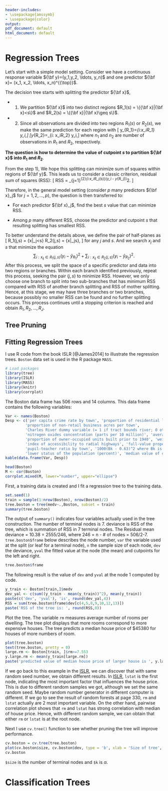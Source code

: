 ```yaml
---
header-includes:
- \usepackage{amssymb}
- \usepackage{color}
output:
pdf_document: default
html_document: default
---
```

\newcommand\uy{{\bf y}}
\newcommand\uX{{\bf X}}
\newcommand\ux{{\bf x}}
\newcommand\T{{\top}}
# Regression Trees {#basic}
Let's start with a simple model setting. Consider we have a continuous response variable $\uy=(y_1,y_2, \ldots, y_n)$ and one predictor $\ux = (x_1, x_2, \ldots, x_n)^{\T}$.

The decision tree starts with splitting the predictor $\ux$,

- 1) We partition $\ux$ into two distinct regions $R_1(s) = \{\ux|\ux<s\}$ and $R_2(s) = \{\ux|\ux\geq s\}$.

- 2) Since all observations are divided into two regions $R_1(s)$ or $R_2(s)$, we make the same prediction for each region with \[
\hat y_{R_1}=\frac{1}{n_1}\sum_{i:x_i\in R_1} y_i,\]
\[\hat y_{R_2}=\frac{1}{n_2}\sum_{i: x_i\in R_2} y_i,\]
where $n_1$ and $n_2$ are number of observations in $R_1$ and $R_2$, respectively.

**The question is how to determine the value of cutpoint $s$ to partition $\ux$ into $R_1$ and $R_2$**.

From the step 1), We hope this splitting can minimize sum of squares within regions of $\uy$. This leads us to consider a classic criterion, residual sum of squares (RSS):
\[
RSS = \sum_{j=1}^{2}\sum_{i:x_i\in R_j(s)}(y_i - \hat y_{R_j})^2.
\]

Therefore, in the general model setting (consider $p$ many predictors $\ux_j$ for $j=1,2,\ldots,p$), the question is then transferred to: 

- For each predictor $\ux_j$, find the best $s$ value that can minimize RSS. 

- Among $p$ many different RSS, choose the predictor and cutpoint $s$ that resulting splitting has smallest RSS. 

To better understand the details above, we define the pair of half-planes as
\[
R_1(j,s) = \{x|\ux_j<s\}\quad \text{and} \quad R_2(j,s) = \{x|\ux_j\geq s\}, 
\]
for any $j$ and $s$. And we search $x_j$ and $s$ that minimize the equation
$$
\sum_{i:x_{ij}\in R_1(j,s)}(y_i - \hat y_{R_1})^2 + \sum_{i:x_{ij}\in R_2(j,s)}(y_i - \hat y_{R_2})^2.
$$
After this process, we split the space of a specific predictor and data into two regions or branches. Within each branch identified previously, repeat this process, seeking the pair $(j,s)$ to minimize RSS. However, we only choose one branch to split into two sub-branches that has minimum RSS compared with RSS of another branch splitting and RSS of mother splitting. Hence, at this stage, we may have three branches or two branches, because possibly no smaller RSS can be found and no further splitting occurs. This process continues until a stopping criterion is reached and obtain $R_1, R_2, \ldots, R_J$.

## Tree Pruning

## Fitting Regression Trees
I use R code from the book ISLR [@James2014] to illustrate the regression trees. `Boston` data set is used in the R package `MASS`.
```r
# Load packages
library(tree)
library(ISLR)
library(MASS)
library(knitr)
library(corrplot)
```
The Boston data frame has 506 rows and 14 columns. This data frame contains the following variables:
```r
Var <- names(Boston)
Desp <- c('per capita crime rate by town', 'proportion of residential land zoned for lots over 25,000 sq.ft', 
         'proportion of non-retail business acres per town', 
         'Charles River dummy variable (= 1 if tract bounds river; 0 otherwise)',
         'nitrogen oxides concentration (parts per 10 million)', 'average number of rooms per dwelling',
         'proportion of owner-occupied units built prior to 1940', 'weighted mean of distances to five Boston employment centres',
         'index of accessibility to radial highways', 'full-value property-tax rate per $10,000',
         'pupil-teacher ratio by town', '1000(Bk - 0.63)^2 where Bk is the proportion of blacks by town',
         'lower status of the population (percent)', 'median value of owner-occupied homes in $1000s')
kable(data.frame(Var, Desp))
```
```r
head(Boston)
M <- cor(Boston)
corrplot.mixed(M, lower="number", upper="ellipse")
```

First, a training data is created and I fit a regression tree to the training data. 
```r
set.seed(1)
train = sample(1:nrow(Boston), nrow(Boston)/2)
tree.boston = tree(medv~.,Boston, subset = train)
summary(tree.boston)
```
The output of `summary()` indicates four variables actually used in the tree construction. The number of terminal nodes is 7. deviance is RSS of the tree, which is summation of RSS in 7 terminal nodes. The Residual mean deviance = 10.38 = 2555/246, where 246 = n - \# of nodes = 506/2-7. `tree.boston$frame` below describes the node number, `var` the variable used at the split (or leaf for a terminal node), `n` the sample size of each node, `dev` the deviance, `yval` the fitted value at the node (the mean) and cutpoints for the left and right. 
```r
tree.boston$frame
```
The following result is the value of `dev` and `yval` at the node 1 computed by code. 
```r
y_train <- Boston[train,]$medv
dev_yal <- c(sum((y_train - mean(y_train))^2), mean(y_train))
paste(c('dev', 'yval'), 'is', round(dev_yal,4))
RSS = sum(tree.boston$frame$dev[c(4,5,8,9,10,12,13)]) 
paste('RSS of the tree is: ', round(RSS,0))
```
Plot the tree. The variable `rm` measures average number of rooms per dwelling. The tree plot displays that more rooms correspond to more expensive houses. The tree predicts a median house price of \$45380 for houses of more numbers of room.  

```r
plot(tree.boston)
text(tree.boston, pretty = 0)
large.rm <- Boston[train, ]$rm>=7.553
y.large.rm <- mean(y_train[large.rm])
paste('predicted value of median house price of larger house is ', y.large.rm)
```
If we go back to this example in the [ISLR](http://faculty.marshall.usc.edu/gareth-james/ISL/), we can discover that with same random seed number, we obtain different results. In [ISLR](http://faculty.marshall.usc.edu/gareth-james/ISL/), `lstat` is the first node, indicating the most important factor that influences the house price. This is due to different random samples we got, although we set the same random seed. Maybe random number generator in different computer is different. If we go to see the result of random forests at page 330, `rm` and `lstat` actually are 2 most important variable. On the other hand, pairwise correlation plot shows that `rm` and `lstat` has strong correlation with median of house price. Hence, with different random sample, we can obtain that either `rm` or `lstat` is at the root node.

Next I use `cv.tree()` function to see whether pruning the tree will improve performance.
```r
cv.boston = cv.tree(tree.boston)
plot(cv.boston$size, cv.boston$dev, type = 'b', xlab = 'Size of tree', ylab = 'Deviance')
cv.boston
```
`$size` is the number of terminal nodes and `$k` is $\alpha$.

# Classification Trees


